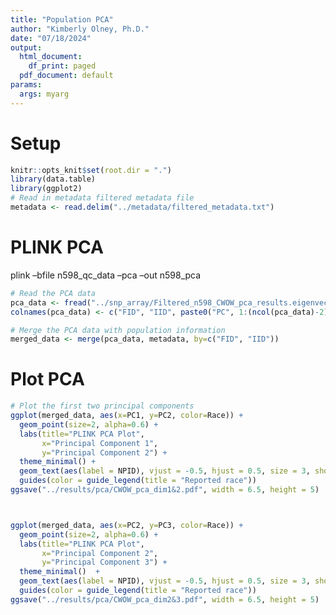 ```yaml
---
title: "Population PCA"
author: "Kimberly Olney, Ph.D."
date: "07/18/2024"
output:
  html_document:
    df_print: paged
  pdf_document: default
params:
  args: myarg
---
```


# Setup
```r
knitr::opts_knit$set(root.dir = ".")
library(data.table)
library(ggplot2)
# Read in metadata filtered metadata file 
metadata <- read.delim("../metadata/filtered_metadata.txt")
```

# PLINK PCA
plink --bfile n598_qc_data --pca --out n598_pca
```r
# Read the PCA data
pca_data <- fread("../snp_array/Filtered_n598_CWOW_pca_results.eigenvec")
colnames(pca_data) <- c("FID", "IID", paste0("PC", 1:(ncol(pca_data)-2)))

# Merge the PCA data with population information
merged_data <- merge(pca_data, metadata, by=c("FID", "IID"))
```

# Plot PCA 
```r
# Plot the first two principal components
ggplot(merged_data, aes(x=PC1, y=PC2, color=Race)) +
  geom_point(size=2, alpha=0.6) +
  labs(title="PLINK PCA Plot",
       x="Principal Component 1",
       y="Principal Component 2") +
  theme_minimal() +
  geom_text(aes(label = NPID), vjust = -0.5, hjust = 0.5, size = 3, show.legend = FALSE) +
  guides(color = guide_legend(title = "Reported race"))
ggsave("../results/pca/CWOW_pca_dim1&2.pdf", width = 6.5, height = 5)



ggplot(merged_data, aes(x=PC2, y=PC3, color=Race)) +
  geom_point(size=2, alpha=0.6) +
  labs(title="PLINK PCA Plot",
       x="Principal Component 2",
       y="Principal Component 3") +
  theme_minimal()  +
  geom_text(aes(label = NPID), vjust = -0.5, hjust = 0.5, size = 3, show.legend = FALSE) +
  guides(color = guide_legend(title = "Reported race"))
ggsave("../results/pca/CWOW_pca_dim2&3.pdf", width = 6.5, height = 5)
```
